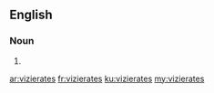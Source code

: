 ==English==

===Noun===
{{head|en|noun plural form}}

# {{plural of|vizierate|lang=en}}

[[ar:vizierates]]
[[fr:vizierates]]
[[ku:vizierates]]
[[my:vizierates]]